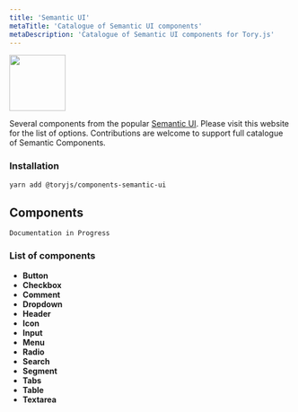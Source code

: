 ```yaml
---
title: 'Semantic UI'
metaTitle: 'Catalogue of Semantic UI components'
metaDescription: 'Catalogue of Semantic UI components for Tory.js'
---
```


<img width="100" src="https://react.semantic-ui.com/logo.png" />

Several components from the popular [Semantic UI](https://react.semantic-ui.com). 
Please visit this website for the list of options. Contributions are welcome to support
full catalogue of Semantic Components.

### Installation

```sh
yarn add @toryjs/components-semantic-ui
```

<h2 className="ui header">
  <i className="cogs icon"></i>
  <div className="content">
    Components
  </div>
</h2>

```
Documentation in Progress
```

### List of components

- **Button** 
- **Checkbox** 
- **Comment** 
- **Dropdown** 
- **Header** 
- **Icon** 
- **Input** 
- **Menu** 
- **Radio** 
- **Search** 
- **Segment** 
- **Tabs** 
- **Table** 
- **Textarea** 
